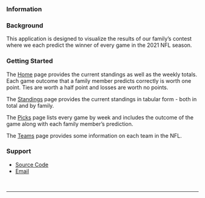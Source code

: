 ### **Information**

<h3>Background</h3>

This application is designed to visualize the results of our family's contest where we each predict the winner of every game in the 2021 NFL season.

<h3>Getting Started</h3>

The [Home](#section-home) page provides the current standings as well as the weekly totals. Each game outcome that a family member predicts correctly is worth one point. Ties are worth a half point and losses are worth no points.

The [Standings](#section-standings) page provides the current standings in tabular form - both in total and by family.

The [Picks](#section-picks) page lists every game by week and includes the outcome of the game along with each family member's prediction.

The [Teams](#section-teams) page provides some information on each team in the NFL.

<h3>Support</h3>

* <span class="fa fa-github-square"></span><a href="https://github.com/dnegrey/nflFamilyPicks" target="_blank">Source Code</a>
* <span class="fa fa-envelope"></span><a href="mailto:dnegrey@gmail.com">Email</a>

<br>

----------

<div style="height: 20px;"></div>
